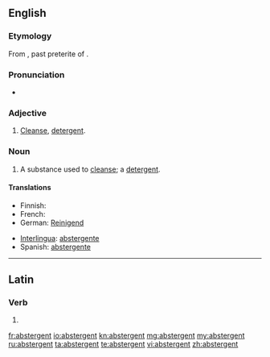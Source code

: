 ==English==

===Etymology===
From {{etyl|la}} {{term|abstergens|lang=la}}, past preterite of {{term|abstergo|lang=la}}.

===Pronunciation===
* {{a|US}} {{IPA|/æbz.ˈtɝ.d͡ʒənt/}}

===Adjective===
{{en-adj}}

# [[cleansing|Cleanse]], [[detergent]].

===Noun===
{{en-noun}}

# A substance used to [[cleanse]]; a [[detergent]].

====Translations====
{{trans-top|a substance used in cleansing}}
* Finnish: {{t-|fi|puhdistusaine}}
* French: {{t+|fr|abstersif}}
* German: [[Reinigend]]
{{trans-mid}}
* [[Interlingua]]: [[abstergente]]
* Spanish: [[abstergente]]
{{trans-bottom}}

----

==Latin==

===Verb===
{{la-verb-form|abstergent}}

# {{conjugation of|abstergeo|abstergeō|3|p|pres|act|ind|lang=la}}

[[fr:abstergent]]
[[io:abstergent]]
[[kn:abstergent]]
[[mg:abstergent]]
[[my:abstergent]]
[[ru:abstergent]]
[[ta:abstergent]]
[[te:abstergent]]
[[vi:abstergent]]
[[zh:abstergent]]
